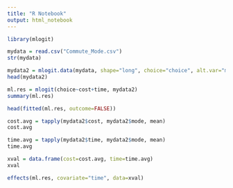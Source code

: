 ```yaml
---
title: "R Notebook"
output: html_notebook
---
```


```r
library(mlogit)
```

```r
mydata = read.csv("Commute_Mode.csv")
str(mydata)
```

```r
mydata2 = mlogit.data(mydata, shape="long", choice="choice", alt.var="mode", chid.var="id")
head(mydata2)
```

```r
ml.res = mlogit(choice~cost+time, mydata2)
summary(ml.res)
```

```r
head(fitted(ml.res, outcome=FALSE))
```

```r
cost.avg = tapply(mydata2$cost, mydata2$mode, mean)
cost.avg
```

```r
time.avg = tapply(mydata2$time, mydata2$mode, mean)
time.avg
```

```r
xval = data.frame(cost=cost.avg, time=time.avg)
xval
```

```r
effects(ml.res, covariate="time", data=xval)
```
